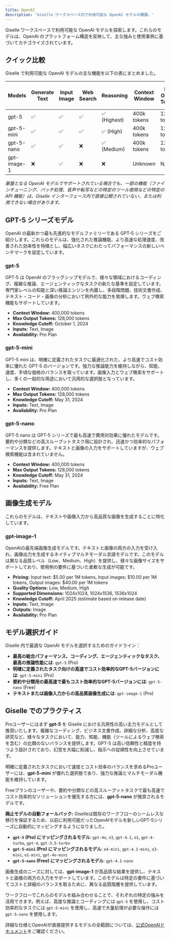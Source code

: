 ```yaml
---
title: OpenAI
description: 'Giselle ワークスペース内で利用可能な OpenAI モデルの概要。'
---
```


Giselle ワークスペースで利用可能な OpenAI モデルを探索します。これらのモデルは、OpenAI のプラットフォーム構造を反映して、主な強みと使用事例に基づいてカテゴライズされています。

## クイック比較

Giselle で利用可能な OpenAI モデルの主な機能を以下の表にまとめました。

| Models | Generate Text | Input Image | Web Search | Reasoning | Context Window | Max Output Tokens | Pricing (Input/Output per 1M tokens) | Availability |
|---|---|---|---|---|---|---|---|---|
| gpt-5 | ✅ | ✅ | ✅ | ✅ (Highest) | 400k tokens | 128k tokens | $1.25 / $10.00 | Pro |
| gpt-5-mini | ✅ | ✅ | ✅ | ✅ (High) | 400k tokens | 128k tokens | $0.25 / $2.00 | Pro |
| gpt-5-nano | ✅ | ✅ | ❌ | ✅ (Medium) | 400k tokens | 128k tokens | $0.05 / $0.40 | Free |
| gpt-image-1 | ❌ | ✅ | ❌ | ❌ | Unknown | N/A | $5.00 / $40.00 | Pro |

*基盤となる OpenAI モデルでサポートされている場合でも、一部の機能（ファインチューニング、バッチ処理、音声や転写などの特定のツール使用などの特定の API 機能）は、Giselle インターフェース内で直接公開されていない、または利用できない場合があります。*

## GPT-5 シリーズモデル

OpenAI の最新かつ最も先進的なモデルファミリーである GPT-5 シリーズをご紹介します。これらのモデルは、強化された推論機能、より高速な処理速度、改善された効率性を特徴とし、幅広いタスクにわたってパフォーマンスの新しいベンチマークを設定しています。

### gpt-5

GPT-5 は OpenAI のフラッグシップモデルで、様々な領域におけるコーディング、複雑な推論、エージェンティックなタスクの新たな基準を設定しています。専門家レベルの知能と深い推論エンジンを内蔵し、多段階問題、技術文書作成、テキスト・コード・画像の分析において例外的な能力を発揮します。ウェブ検索機能もサポートしています。

*   **Context Window:** 400,000 tokens
*   **Max Output Tokens:** 128,000 tokens
*   **Knowledge Cutoff:** October 1, 2024
*   **Inputs:** Text, Image
*   **Availability:** Pro Plan

### gpt-5-mini

GPT-5 mini は、明確に定義されたタスクに最適化された、より高速でコスト効率に優れた GPT-5 のバージョンです。強力な推論能力を維持しながら、知能、速度、手頃な価格のバランスを取っています。画像入力とウェブ検索をサポートし、多くの一般的な用途において汎用的な選択肢となっています。

*   **Context Window:** 400,000 tokens
*   **Max Output Tokens:** 128,000 tokens
*   **Knowledge Cutoff:** May 31, 2024
*   **Inputs:** Text, Image
*   **Availability:** Pro Plan

### gpt-5-nano

GPT-5 nano は GPT-5 シリーズで最も高速で費用対効果に優れたモデルです。要約や分類などの高スループットタスク用に設計され、迅速かつ効率的なパフォーマンスを提供します。テキストと画像の入力をサポートしていますが、ウェブ検索機能は含まれていません。

*   **Context Window:** 400,000 tokens
*   **Max Output Tokens:** 128,000 tokens
*   **Knowledge Cutoff:** May 31, 2024
*   **Inputs:** Text, Image
*   **Availability:** Free Plan

## 画像生成モデル

これらのモデルは、テキストや画像入力から高品質な画像を生成することに特化しています。

### gpt-image-1
OpenAIの最先端画像生成モデルです。テキストと画像の両方の入力を受け入れ、画像出力を生成するネイティブマルチモーダル言語モデルです。このモデルは異なる品質レベル（Low、Medium、High）を提供し、様々な画像サイズをサポートしており、使用例の要件に基づいた柔軟な生成が可能です。
*   **Pricing:** Input text: $5.00 per 1M tokens, Input images: $10.00 per 1M tokens, Output images: $40.00 per 1M tokens
*   **Quality Options:** Low, Medium, High
*   **Supported Dimensions:** 1024x1024, 1024x1536, 1536x1024
*   **Knowledge Cutoff:** April 2025 (estimate based on release date)
*   **Inputs:** Text, Image
*   **Outputs:** Image
*   **Availability:** Pro Plan

## モデル選択ガイド

Giselle 内で最適な OpenAI モデルを選択するためのガイドライン：

*   **最高の総合パフォーマンス、コーディング、エージェンティックなタスク、最高の推論性能には**: `gpt-5` (Pro)
*   **明確に定義されたタスク向けの高速でコスト効率的なGPT-5バージョンには**: `gpt-5-mini` (Pro)
*   **要約や分類用の最高速で最もコスト効率的なGPT-5バージョンには**: `gpt-5-nano` (Free)
*   **テキストまたは画像入力からの高品質画像生成には**: `gpt-image-1` (Pro)

## Giselle でのプラクティス

Proユーザーにはまず **gpt-5** を Giselle における汎用性の高い主力モデルとして推奨いたします。複雑なコーディング、ビジネス文書作成、詳細な分析、高度な研究など、様々なタスクにおいて、能力、知能、機能（ツールによるウェブ検索を含む）の比類のないバランスを提供します。GPT-5 は高い信頼性と精度を持つよう設計されており、幻覚を大幅に削減し、指示への従順性を向上させています。

明確に定義されたタスクにおいて速度とコスト効率のバランスを求めるProユーザーには、**gpt-5-mini** が優れた選択肢であり、強力な推論とマルチモーダル機能を維持しています。

Freeプランのユーザーや、要約や分類などの高スループットタスクで最も高速でコスト効率的なソリューションを優先する方には、**gpt-5-nano** が推奨されるモデルです。

**廃止モデルの自動フォールバック:**
Giselleは既存のワークフローのシームレスな移行を保証するため、以前に利用可能だったOpenAIモデルを新しいGPT-5シリーズに自動的にマッピングするようになりました。

*   **`gpt-5` (Pro) にマッピングされるモデル**: `gpt-4o`, `o3`, `gpt-4.1`, `o1`, `gpt-4-turbo`, `gpt-4`, `gpt-3.5-turbo`
*   **`gpt-5-mini` (Pro) にマッピングされるモデル**: `o4-mini`, `gpt-4.1-mini`, `o3-mini`, `o1-mini`, `gpt-4o-mini`
*   **`gpt-5-nano` (Free) にマッピングされるモデル**: `gpt-4.1-nano`

画像生成のニーズに対しては、**gpt-image-1** が高品質な結果を提供し、テキストと画像の両方の入力をサポートしています。このモデルは特定の要件に基づいてコストと詳細のバランスを取るために、異なる品質階層を提供しています。

ワークフローでこれらのモデルを組み合わせることで、それぞれの特定の強みを活用できます。例えば、高度な推論とコーディングには `gpt-5` を使用し、コスト効率的なタスクには `gpt-5-mini` を使用し、高速で大量処理が必要な操作には `gpt-5-nano` を使用します。

詳細な仕様とOpenAIが直接提供するモデルの全範囲については、[公式OpenAIドキュメント](https://platform.openai.com/docs/models)をご確認ください。
    